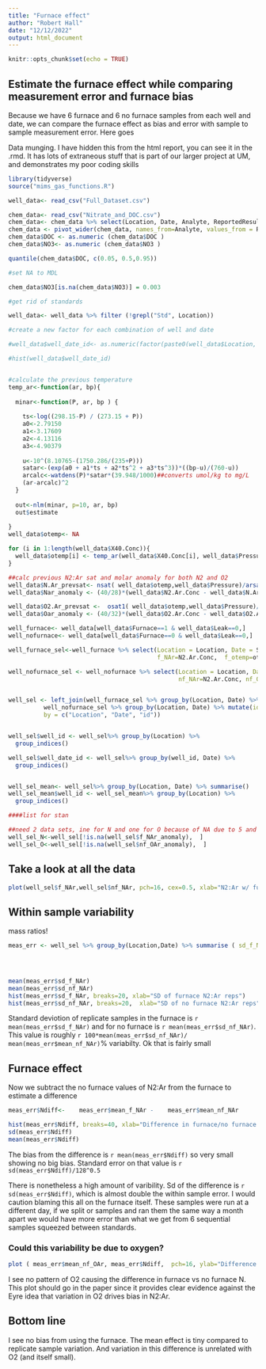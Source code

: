 ```yaml
---
title: "Furnace effect"
author: "Robert Hall"
date: "12/12/2022"
output: html_document
---
```


```r
knitr::opts_chunk$set(echo = TRUE)
```

## Estimate the furnace effect while comparing measurement error and furnace bias

Because we have 6 furnace and 6 no furnace samples from each well and date, we can compare the furnace effect as bias and error with sample to sample measurement error.  Here goes

Data munging.  I have hidden this from the html report, you can see it in the .rmd.   It has lots of extraneous stuff that is part of our larger project at UM, and demonstrates my poor coding skills
```r


library(tidyverse)
source("mims_gas_functions.R")

well_data<- read_csv("Full_Dataset.csv")

chem_data<- read_csv("Nitrate_and_DOC.csv")
chem_data<- chem_data %>% select(Location, Date, Analyte, ReportedResult)
chem_data <- pivot_wider(chem_data, names_from=Analyte, values_from = ReportedResult)
chem_data$DOC <- as.numeric (chem_data$DOC )
chem_data$NO3<- as.numeric (chem_data$NO3 )

quantile(chem_data$DOC, c(0.05, 0.5,0.95))

#set NA to MDL

chem_data$NO3[is.na(chem_data$NO3)] = 0.003

#get rid of standards

well_data<- well_data %>% filter (!grepl("Std", Location))

#create a new factor for each combination of well and date

#well_data$well_date_id<- as.numeric(factor(paste0(well_data$Location, well_data$StartDate)))

#hist(well_data$well_date_id)


#calculate the previous temperature
temp_ar<-function(ar, bp){
  
  minar<-function(P, ar, bp ) {
    
    ts<-log((298.15-P) / (273.15 + P))
    a0<-2.79150
    a1<-3.17609
    a2<-4.13116
    a3<-4.90379
    
    u<-10^(8.10765-(1750.286/(235+P)))
    satar<-(exp(a0 + a1*ts + a2*ts^2 + a3*ts^3))*((bp-u)/(760-u))
    arcalc<-watdens(P)*satar*(39.948/1000)##converts umol/kg to mg/L
    (ar-arcalc)^2
  }
  
  out<-nlm(minar, p=10, ar, bp)
  out$estimate
  
}
well_data$otemp<- NA

for (i in 1:length(well_data$X40.Conc)){
  well_data$otemp[i] <- temp_ar(well_data$X40.Conc[i], well_data$Pressure[i] )
} 

##calc previous N2:Ar sat and molar anomaly for both N2 and O2
well_data$N.Ar_prevsat<- nsat( well_data$otemp,well_data$Pressure)/arsat( well_data$otemp,well_data$Pressure)
well_data$Nar_anomaly <- (40/28)*(well_data$N2.Ar.Conc - well_data$N.Ar_prevsat)

well_data$O2.Ar_prevsat <-  osat1( well_data$otemp,well_data$Pressure)/arsat( well_data$otemp,well_data$Pressure)
well_data$Oar_anomaly <- (40/32)*(well_data$O2.Ar.Conc - well_data$O2.Ar_prevsat)

well_furnace<- well_data[well_data$Furnace==1 & well_data$Leak==0,]
well_nofurnace<- well_data[well_data$Furnace==0 & well_data$Leak==0,]

well_furnace_sel<-well_furnace %>% select(Location = Location, Date = StartDate, f_OAr=O2.Ar.Conc,f_NAr_anomaly=Nar_anomaly,
                                          f_NAr=N2.Ar.Conc,  f_otemp=otemp, Temp=Temp)

well_nofurnace_sel <- well_nofurnace %>% select(Location = Location, Date = StartDate, nf_OAr=O2.Ar.Conc,nf_NAr_anomaly=Nar_anomaly,
                                                nf_NAr=N2.Ar.Conc, nf_OAr_anomaly=Oar_anomaly,  nf_otemp=otemp)


well_sel <- left_join(well_furnace_sel %>% group_by(Location, Date) %>% mutate(id = row_number()),
          well_nofurnace_sel %>% group_by(Location, Date) %>% mutate(id = row_number()), 
          by = c("Location", "Date", "id"))


well_sel$well_id <- well_sel%>% group_by(Location) %>%
  group_indices() 

well_sel$well_date_id <- well_sel%>% group_by(well_id, Date) %>%
  group_indices() 


well_sel_mean<- well_sel%>% group_by(Location, Date) %>% summarise() 
well_sel_mean$well_id <- well_sel_mean%>% group_by(Location) %>%
  group_indices() 

####list for stan

##need 2 data sets, ine for N and one for O because of NA due to 5 and not 6 samples collected
well_sel_N<-well_sel[!is.na(well_sel$f_NAr_anomaly),  ]
well_sel_O<-well_sel[!is.na(well_sel$nf_OAr_anomaly),  ]

```

## Take a look at all the data

```r


plot(well_sel$f_NAr,well_sel$nf_NAr, pch=16, cex=0.5, xlab="N2:Ar w/ furnace", ylab="N2:Ar no furnace" )

```

## Within sample variability
mass ratios!

```r

meas_err <- well_sel %>% group_by(Location,Date) %>% summarise ( sd_f_NAr=sd(f_NAr, na.rm=T), sd_nf_NAr=sd(nf_NAr, na.rm=T),  mean_f_NAr=mean(f_NAr, na.rm=T), mean_nf_NAr=mean(nf_NAr, na.rm=T), mean_nf_OAr=mean(nf_OAr, na.rm=T)  )

                                              


mean(meas_err$sd_f_NAr)
mean(meas_err$sd_nf_NAr)
hist(meas_err$sd_f_NAr, breaks=20, xlab="SD of furnace N2:Ar reps")
hist(meas_err$sd_nf_NAr, breaks=20,  xlab="SD of no furnace N2:Ar reps")

```


Standard deviotion of replicate samples in the furnace is `r  mean(meas_err$sd_f_NAr)` and for no furnace is `r mean(meas_err$sd_nf_NAr)`.  This value is roughly `r 100*mean(meas_err$sd_nf_NAr)/ mean(meas_err$mean_nf_NAr)`% variabilty.  Ok that is fairly small

## Furnace effect

Now we subtract the no furnace values of N2:Ar from the furnace to estimate a difference

```r

meas_err$Ndiff<-    meas_err$mean_f_NAr -    meas_err$mean_nf_NAr 

hist(meas_err$Ndiff, breaks=40, xlab="Difference in furnace/no furnace N2:Ar")
sd(meas_err$Ndiff)
mean(meas_err$Ndiff)

```

The bias from the difference is `r mean(meas_err$Ndiff)` so very small showing no big bias.  Standard error on that value is `r sd(meas_err$Ndiff)/128^0.5`

There is nonetheless a high amount of varibility.  Sd of the difference is `r sd(meas_err$Ndiff)`, which is almost double the within sample error.  I would caution blaming this all on the furnace itself.  These samples were run at a different day, if we split or samples and ran them the same  way a month apart we would have more error than what we get from 6 sequential samples squeezed between standards.

### Could this variability be due to oxygen?

```r

plot ( meas_err$mean_nf_OAr, meas_err$Ndiff,  pch=16, ylab="Difference in furnace and no furnace N2:Ar", xlab= "O2:Ar")
```

I see no pattern of O2 causing the difference in furnace vs no furnace N.  This plot should go in the paper since it provides clear evidence against the Eyre idea that variation in O2 drives bias in N2:Ar.


## Bottom line
I see no bias from using the furnace.  The mean effect is tiny compared to replicate sample variation. And variation in this difference is unrelated with O2 (and itself small).


